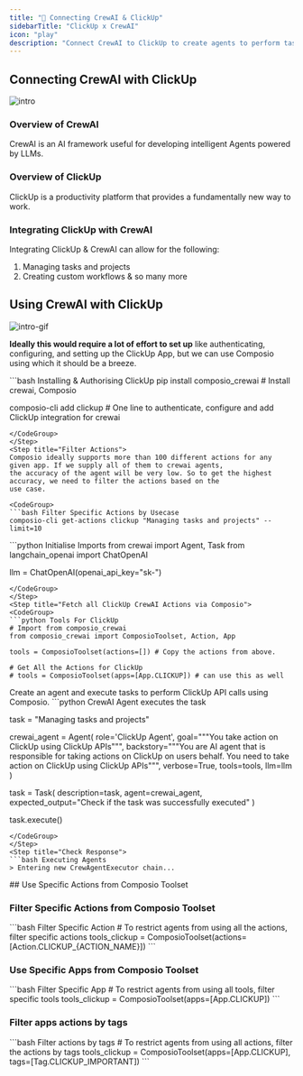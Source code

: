 ```yaml
---
title: "🚀 Connecting CrewAI & ClickUp"
sidebarTitle: "ClickUp x CrewAI"
icon: "play"
description: "Connect CrewAI to ClickUp to create agents to perform tasks using natural language"
---
```


## Connecting CrewAI with ClickUp
![intro](/media/intro.jpg)

### Overview of CrewAI

CrewAI is an AI framework useful for developing intelligent Agents powered by LLMs.

### Overview of ClickUp

ClickUp is a productivity platform that provides a fundamentally new way to work.

### Integrating ClickUp with CrewAI

Integrating ClickUp & CrewAI can allow for the following:

1. Managing tasks and projects
2. Creating custom workflows
& so many more

## Using CrewAI with ClickUp
![intro-gif](/media/intro.gif)
<Steps>
<Step title="Setting Up the Environment">

**Ideally this would require a lot of effort to set up** like authenticating, configuring, and setting up the ClickUp App, but we can use Composio using which it should be a breeze.

<CodeGroup>
```bash Installing & Authorising ClickUp
pip install composio_crewai # Install crewai, Composio 

composio-cli add clickup # One line to authenticate, configure and add ClickUp integration for crewai
```
</CodeGroup>
</Step>
<Step title="Filter Actions">
Composio ideally supports more than 100 different actions for any given app. If we supply all of them to crewai agents, 
the accuracy of the agent will be very low. So to get the highest accuracy, we need to filter the actions based on the 
use case.

<CodeGroup>
```bash Filter Specific Actions by Usecase
composio-cli get-actions clickup "Managing tasks and projects" --limit=10
```
</CodeGroup>

</Step>
<Step title="Import Base Packages">

<CodeGroup>
```python Initialise Imports
from crewai import Agent, Task
from langchain_openai import ChatOpenAI

llm = ChatOpenAI(openai_api_key="sk-<OPENAI KEY>")
```
</CodeGroup>
</Step>
<Step title="Fetch all ClickUp CrewAI Actions via Composio">
<CodeGroup>
```python Tools For ClickUp
# Import from composio_crewai
from composio_crewai import ComposioToolset, Action, App

tools = ComposioToolset(actions=[]) # Copy the actions from above. 

# Get All the Actions for ClickUp
# tools = ComposioToolset(apps=[App.CLICKUP]) # can use this as well
```
</CodeGroup>
</Step>
<Step title="Execute the Agent">
Create an agent and execute tasks to perform ClickUp API calls using Composio. 
<CodeGroup>
```python CrewAI Agent executes the task

task = "Managing tasks and projects"

crewai_agent = Agent(
    role='ClickUp Agent',
    goal="""You take action on ClickUp using ClickUp APIs""",
    backstory="""You are AI agent that is responsible for taking actions on ClickUp on users behalf. You need to take action on ClickUp using ClickUp APIs""",
    verbose=True,
    tools=tools,
    llm=llm
)

task = Task(
    description=task,
    agent=crewai_agent,
    expected_output="Check if the task was successfully executed"
)

task.execute()
```
</CodeGroup>
</Step>
<Step title="Check Response">
```bash Executing Agents
> Entering new CrewAgentExecutor chain...
```
</Step>
</Steps>
## Use Specific Actions from Composio Toolset

### Filter Specific Actions from Composio Toolset

<CodeGroup>
```bash Filter Specific Action
# To restrict agents from using all the actions, filter specific actions
tools_clickup = ComposioToolset(actions=[Action.CLICKUP_{ACTION_NAME}])
```
</CodeGroup>

### Use Specific Apps from Composio Toolset
<CodeGroup>
```bash Filter Specific App
# To restrict agents from using all tools, filter specific tools
tools_clickup = ComposioToolset(apps=[App.CLICKUP])
```
</CodeGroup>

### Filter apps actions by tags 
<CodeGroup>
```bash Filter actions by tags
# To restrict agents from using all actions, filter the actions by tags
tools_clickup = ComposioToolset(apps=[App.CLICKUP], tags=[Tag.CLICKUP_IMPORTANT])
```
</CodeGroup>